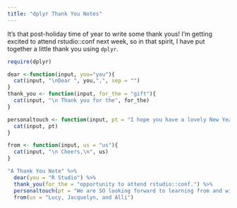 ```yaml
---
title: "dplyr Thank You Notes"
---
```


It's that post-holiday time of year to write some thank yous! I'm getting excited to attend rstudio::conf next week, so in that spirit, I have put together a little thank you using `dplyr`.
```r
require(dplyr)
```

```r
dear <-function(input, you="you"){
  cat(input, "\nDear ", you,",", sep = "")
}
thank_you <- function(input, for_the = "gift"){
  cat(input, "\n Thank you for the", for_the)
}

personaltouch <- function(input, pt = "I hope you have a lovely New Year!"){
  cat(input, pt)
}

from <- function(input, us = "us"){
  cat(input, "\n Cheers,\n", us)
}
```


```r
"A Thank You Note" %>%
  dear(you = "R Studio") %>%
  thank_you(for_the = "opportunity to attend rstudio::conf.") %>%
  personaltouch(pt = "We are SO looking forward to learning from and with you all.") %>%
  from(us = "Lucy, Jacquelyn, and Alli")
```


